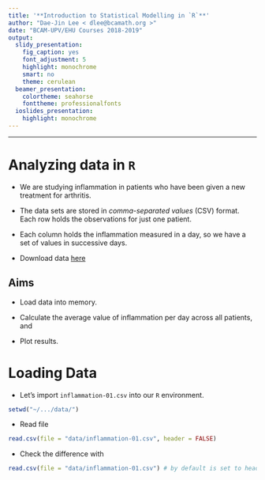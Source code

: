 ```yaml
---
title: '**Introduction to Statistical Modelling in `R`**'
author: "Dae-Jin Lee < dlee@bcamath.org >"
date: "BCAM-UPV/EHU Courses 2018-2019"
output:
  slidy_presentation:
    fig_caption: yes
    font_adjustment: 5
    highlight: monochrome
    smart: no
    theme: cerulean
  beamer_presentation:
    colortheme: seahorse
    fonttheme: professionalfonts
  ioslides_presentation:
    highlight: monochrome
---
```



***********

# Analyzing data in `R`

* We are studying inflammation in patients who have been given a new treatment for arthritis.

* The data sets are stored in *comma-separated values* (CSV) format. Each row holds the observations for just one patient. 

* Each column holds the inflammation measured in a day, so we have a set of values in successive days. 

* Download data [here]("http://idaejin.github.io/courses/R/2018/data/inflammation-01.csv")


## Aims

  + Load data into memory.
  
  + Calculate the average value of inflammation per day across all patients, and
  
  + Plot results.
  
# Loading Data


  + Let's import `inflammation-01.csv` into our `R` environment.
  
```r
setwd("~/.../data/")
```


  + Read file
```r
read.csv(file = "data/inflammation-01.csv", header = FALSE)
```

 + Check the difference with 
 
```r
read.csv(file = "data/inflammation-01.csv") # by default is set to header = TRUE
```
 

